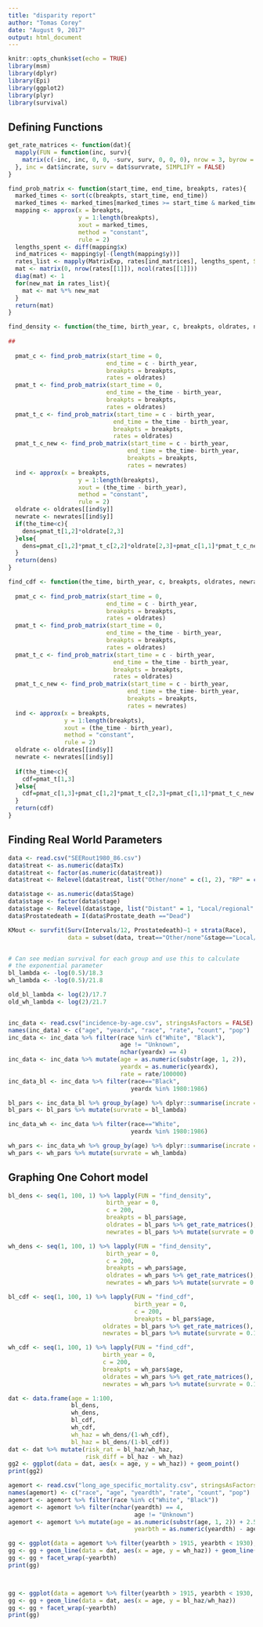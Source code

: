 ---
title: "disparity report"
author: "Tomas Corey"
date: "August 9, 2017"
output: html_document
---

```{r setup, include=FALSE}
knitr::opts_chunk$set(echo = TRUE)
library(msm)
library(dplyr)
library(Epi)
library(ggplot2)
library(plyr)
library(survival)
```

## Defining Functions


``` {r functions, echo = FALSE}
get_rate_matrices <- function(dat){
  mapply(FUN = function(inc, surv){
    matrix(c(-inc, inc, 0, 0, -surv, surv, 0, 0, 0), nrow = 3, byrow = TRUE)
  }, inc = dat$incrate, surv = dat$survrate, SIMPLIFY = FALSE)
}

find_prob_matrix <- function(start_time, end_time, breakpts, rates){
  marked_times <- sort(c(breakpts, start_time, end_time))
  marked_times <- marked_times[marked_times >= start_time & marked_times <= (end_time)]
  mapping <- approx(x = breakpts, 
                    y = 1:length(breakpts),
                    xout = marked_times, 
                    method = "constant",
                    rule = 2)
  lengths_spent <- diff(mapping$x)
  ind_matrices <- mapping$y[-(length(mapping$y))]
  rates_list <- mapply(MatrixExp, rates[ind_matrices], lengths_spent, SIMPLIFY = FALSE)
  mat <- matrix(0, nrow(rates[[1]]), ncol(rates[[1]]))
  diag(mat) <- 1
  for(new_mat in rates_list){
    mat <- mat %*% new_mat
  }
  return(mat)
}

find_density <- function(the_time, birth_year, c, breakpts, oldrates, newrates){
  
## 
    
  pmat_c <- find_prob_matrix(start_time = 0, 
                            end_time = c - birth_year,  
                            breakpts = breakpts,
                            rates = oldrates)
  pmat_t <- find_prob_matrix(start_time = 0, 
                            end_time = the_time - birth_year,  
                            breakpts = breakpts,
                            rates = oldrates)
  pmat_t_c <- find_prob_matrix(start_time = c - birth_year, 
                              end_time = the_time - birth_year,  
                              breakpts = breakpts,
                              rates = oldrates)
  pmat_t_c_new <- find_prob_matrix(start_time = c - birth_year, 
                                  end_time = the_time- birth_year,  
                                  breakpts = breakpts,
                                  rates = newrates)
  ind <- approx(x = breakpts, 
                    y = 1:length(breakpts),
                    xout = (the_time - birth_year), 
                    method = "constant",
                    rule = 2)
  oldrate <- oldrates[[ind$y]]
  newrate <- newrates[[ind$y]]
  if(the_time<c){
    dens=pmat_t[1,2]*oldrate[2,3]  
  }else{
    dens=pmat_c[1,2]*pmat_t_c[2,2]*oldrate[2,3]+pmat_c[1,1]*pmat_t_c_new[1,2]*newrate[2,3]
  }
  return(dens)
}

find_cdf <- function(the_time, birth_year, c, breakpts, oldrates, newrates){
  
  pmat_c <- find_prob_matrix(start_time = 0, 
                            end_time = c - birth_year,  
                            breakpts = breakpts,
                            rates = oldrates)
  pmat_t <- find_prob_matrix(start_time = 0, 
                            end_time = the_time - birth_year,  
                            breakpts = breakpts,
                            rates = oldrates)
  pmat_t_c <- find_prob_matrix(start_time = c - birth_year, 
                              end_time = the_time - birth_year,  
                              breakpts = breakpts,
                              rates = oldrates)
  pmat_t_c_new <- find_prob_matrix(start_time = c - birth_year, 
                                  end_time = the_time- birth_year,  
                                  breakpts = breakpts,
                                  rates = newrates)
  ind <- approx(x = breakpts, 
                y = 1:length(breakpts),
                xout = (the_time - birth_year), 
                method = "constant",
                rule = 2)
  oldrate <- oldrates[[ind$y]]
  newrate <- newrates[[ind$y]]
  
  if(the_time<c){
    cdf=pmat_t[1,3]
  }else{
    cdf=pmat_c[1,3]+pmat_c[1,2]*pmat_t_c[2,3]+pmat_c[1,1]*pmat_t_c_new[1,3]
  }
  return(cdf)
}
```

## Finding Real World Parameters

``` {r finding-real-params, echo = FALSE}
data <- read.csv("SEERout1980_86.csv")
data$treat <- as.numeric(data$Tx)
data$treat <- factor(as.numeric(data$treat))
data$treat <- Relevel(data$treat, list("Other/none" = c(1, 2), "RP" = c(3), "RT"  =  c(4)))

data$stage <- as.numeric(data$Stage)
data$stage <- factor(data$stage)
data$stage <- Relevel(data$stage, list("Distant" = 1, "Local/regional" = c(2), "Unknown" = c(3)))
data$Prostatedeath = I(data$Prostate_death =="Dead")

KMout <- survfit(Surv(Intervals/12, Prostatedeath)~1 + strata(Race), 
                 data = subset(data, treat=="Other/none"&stage=="Local/regional"))


# Can see median survival for each group and use this to calculate
# the exponential parameter
bl_lambda <- -log(0.5)/18.3
wh_lambda <- -log(0.5)/21.8

old_bl_lambda <- log(2)/17.7
old_wh_lambda <- log(2)/21.7


inc_data <- read.csv("incidence-by-age.csv", stringsAsFactors = FALSE)
names(inc_data) <- c("age", "yeardx", "race", "rate", "count", "pop")
inc_data <- inc_data %>% filter(race %in% c("White", "Black"),
                                age != "Unknown",
                                nchar(yeardx) == 4)
inc_data <- inc_data %>% mutate(age = as.numeric(substr(age, 1, 2)),
                                yeardx = as.numeric(yeardx),
                                rate = rate/100000)
inc_data_bl <- inc_data %>% filter(race=="Black",
                                   yeardx %in% 1980:1986)

bl_pars <- inc_data_bl %>% group_by(age) %>% dplyr::summarise(incrate = mean(rate))
bl_pars <- bl_pars %>% mutate(survrate = bl_lambda)

inc_data_wh <- inc_data %>% filter(race=="White",
                                   yeardx %in% 1980:1986)

wh_pars <- inc_data_wh %>% group_by(age) %>% dplyr::summarise(incrate = mean(rate))
wh_pars <- wh_pars %>% mutate(survrate = wh_lambda)
```

## Graphing One Cohort model

``` {r graphing-one-cohort-model}
bl_dens <- seq(1, 100, 1) %>% lapply(FUN = "find_density", 
                            birth_year = 0, 
                            c = 200,
                            breakpts = bl_pars$age,
                            oldrates = bl_pars %>% get_rate_matrices(),
                            newrates = bl_pars %>% mutate(survrate = 0.1*survrate) %>% get_rate_matrices()) %>% unlist()

wh_dens <- seq(1, 100, 1) %>% lapply(FUN = "find_density", 
                            birth_year = 0, 
                            c = 200,
                            breakpts = wh_pars$age,
                            oldrates = wh_pars %>% get_rate_matrices(),
                            newrates = wh_pars %>% mutate(survrate = 0.1*survrate) %>% get_rate_matrices()) %>% unlist()

bl_cdf <- seq(1, 100, 1) %>% lapply(FUN = "find_cdf", 
                                    birth_year = 0, 
                                    c = 200,
                                    breakpts = bl_pars$age,
                           oldrates = bl_pars %>% get_rate_matrices(),
                           newrates = bl_pars %>% mutate(survrate = 0.1*survrate) %>% get_rate_matrices()) %>% unlist()

wh_cdf <- seq(1, 100, 1) %>% lapply(FUN = "find_cdf", 
                           birth_year = 0, 
                           c = 200,
                           breakpts = wh_pars$age,
                           oldrates = wh_pars %>% get_rate_matrices(),
                           newrates = wh_pars %>% mutate(survrate = 0.1*survrate) %>% get_rate_matrices()) %>% unlist()

dat <- data.frame(age = 1:100, 
                  bl_dens, 
                  wh_dens, 
                  bl_cdf, 
                  wh_cdf, 
                  wh_haz = wh_dens/(1-wh_cdf),
                  bl_haz = bl_dens/(1-bl_cdf))
dat <- dat %>% mutate(risk_rat = bl_haz/wh_haz,
                      risk_diff = bl_haz - wh_haz)
gg2 <- ggplot(data = dat, aes(x = age, y = wh_haz)) + geom_point()
print(gg2)
```

```{r real-world-one-cohort}
agemort <- read.csv("long_age_specific_mortality.csv", stringsAsFactors = FALSE)
names(agemort) <- c("race", "age", "yeardth", "rate", "count", "pop")
agemort <- agemort %>% filter(race %in% c("White", "Black"))
agemort <- agemort %>% filter(nchar(yeardth) == 4,
                                    age != "Unknown") 
agemort <- agemort %>% mutate(age = as.numeric(substr(age, 1, 2)) + 2.5,
                                    yearbth = as.numeric(yeardth) - age)

gg <- ggplot(data = agemort %>% filter(yearbth > 1915, yearbth < 1930), aes(x = age, y = rate/100000)) + geom_point(aes(color=race, group = race))
gg <- gg + geom_line(data = dat, aes(x = age, y = wh_haz)) + geom_line(data = dat, aes(x = age, y = bl_haz))
gg <- gg + facet_wrap(~yearbth)
print(gg)



gg <- ggplot(data = agemort %>% filter(yearbth > 1915, yearbth < 1930, race == "White") %>% merge(agemort %>% filter(yearbth > 1900, yearbth < 1930, race=="Black"), by = c("age", "yearbth")), aes(x = age, y =  rate.y/rate.x)) + geom_point()
gg <- gg + geom_line(data = dat, aes(x = age, y = bl_haz/wh_haz))
gg <- gg + facet_wrap(~yearbth)
print(gg)
```













